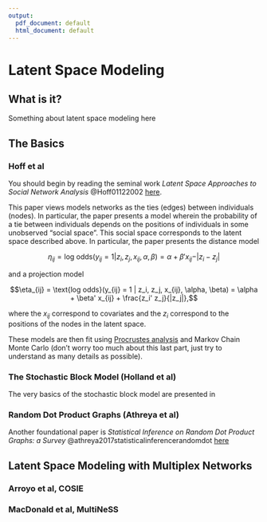 ```yaml
---
output:
  pdf_document: default
  html_document: default
---
```


# Latent Space Modeling

## What is it? {-}

Something about latent space modeling here

## The Basics {-}

### Hoff et al

You should begin by reading the seminal work *Latent Space Approaches to Social Network Analysis* @Hoff01122002 <a href="https://www.stat.cmu.edu/~brian/905-2009/all-papers/hoff-raftery-handcock-2002-jasa.pdf">here</a>.

This paper views models networks as the ties (edges) between individuals (nodes). In particular, the paper presents a model wherein the probability of a tie between individuals depends on the positions of individuals in some unobserved "social space". This social space corresponds to the latent space described above. In particular, the paper presents the distance model 

$$\eta_{ij} = \text{log odds}(y_{ij} = 1 | z_i, z_j, x_{ij}, \alpha, \beta) = \alpha + \beta'x_{ij} - |z_i - z_j| $$

and a projection model 

$$\eta_{ij} = \text{log odds}(y_{ij} = 1 | z_i, z_j, x_{ij}, \alpha, \beta) = \alpha + \beta' x_{ij} + \frac{z_i' z_j}{|z_j|},$$

where the $x_{ij}$ correspond to covariates and the $z_i$ correspond to the positions of the nodes in the latent space.

These models are then fit using <a href="https://en.wikipedia.org/wiki/Orthogonal_Procrustes_problem">Procrustes analysis</a> and Markov Chain Monte Carlo (don't worry too much about this last part, just try to understand as many details as possible).


### The Stochastic Block Model (Holland et al) {-}

The very basics of the stochastic block model are presented in 


### Random Dot Product Graphs (Athreya et al) {-}

Another foundational paper is *Statistical Inference on Random Dot Product Graphs: a Survey* @athreya2017statisticalinferencerandomdot <a href="https://jmlr.csail.mit.edu/papers/volume18/17-448/17-448.pdf">here</a>





## Latent Space Modeling with Multiplex Networks

### Arroyo et al, COSIE




### MacDonald et al, MultiNeSS




##






